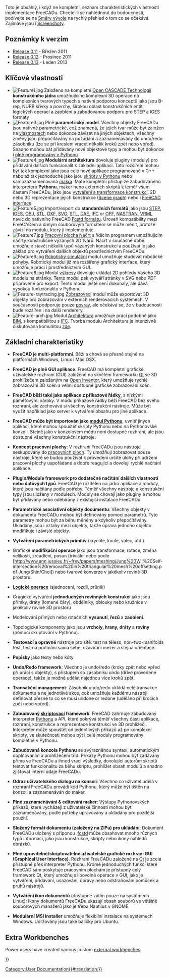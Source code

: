 <languages/>

{{Docnav
|[[About_FreeCAD|About FreeCAD]]
|[[Installing_on_Windows|Installing on Windows]]
}}

<div class="mw-translate-fuzzy">
Toto je obsáhlý, i když ne kompletní, seznam charakteristických vlastností implementace FreeCADu. Chcete-li se nahlédnout do budoucnosti, podívejte se na [[Development roadmap/cs|Směry vývoje]] na rychlý přehled o tom co se očekává. Zajímavé jsou i [[Screenshots/cs|Screenshoty]].
</div>

{{TOCright}}

<span id="Release_notes"></span>
== Poznámky k verzím ==

<div class="mw-translate-fuzzy">
* [[Release notes 0.11|Release 0.11]] - Březen 2011
* [[Release notes 0.12|Release 0.12]] - Prosinec 2011
* [[Release notes 0.13|Release 0.13]] - Leden 2013
</div>

<span id="Key_features"></span>
== Klíčové vlastnosti ==

<div class="mw-translate-fuzzy">
* [[Image:Feature1.jpg|left]] Založeno na kompletní [http://en.wikipedia.org/wiki/Open_CASCADE Open CASCADE Technologii] '''konstrukčního jádra''' umožňujícího komplexní 3D operace na komplexních tvarových typech s nativní podporou konceptů jako jsou B-rep, NURB křivky a povrchy, širokou oblast konstrukčních entit, logických operací   a zaoblení a zabudovanou podporu pro STEP a IGES formáty {{clear}}
* [[Image:Feature3.jpg|left]] Plně '''parametrický model'''. Všechny objekty FreeCADu jsou nativně parametrické, což znamená, že jejich tvar může být založen na [[Property/cs|vlastnostech]] nebo dokonce záviset na jiných objektech, všechny změny jsou přepočítávány na požádání a zaznamenávány do undo/redo zásobníku (lze se při kreslení vracet několik kroků zpět nebo vpřed). Snadno mohou bát přidávány nové objektové typy a mohou být dokonce i [[Scripted objects/cs|plně programovány v Pythonu]]{{clear}}
* [[Image:Feature4.jpg|left]] '''Modulární architektura''' dovoluje pluginy (moduly) pro přidávání dalších funkcionalit k základní aplikaci. Tato rozšíření mohou být tak komplexní jako jsou celé nové aplikace programované v C++ nabo až tak jednoduché jako jsou [[Scripting/cs|skripty v Pythonu]] nebo samozaznamenávaná [[macros/cs|makra]]. Máte kompletní přístup ze zabudovaného interpreteru '''Pythonu''', maker nebo externích skriptů k téměř všem částem FreeCADu, jako jsou [[Topological data scripting/cs|vytváření a transformace konstrukcí]], 2D nebo 3D reprezentace jejich konstrukce ([[scenegraph/cs|Scene graph]]) nebo i  [[PySide/cs|FreeCAD interface]] {{clear}}
* [[Image:Feature5.jpg|left]] Import/export do '''standardních formátů''' jako jsou [http://en.wikipedia.org/wiki/ISO_10303 STEP], [http://en.wikipedia.org/wiki/IGES IGES], [http://en.wikipedia.org/wiki/Obj OBJ], [http://en.wikipedia.org/wiki/STL_%28file_format%29 STL], [http://en.wikipedia.org/wiki/Dxf DXF], [http://en.wikipedia.org/wiki/Svg SVG], [http://en.wikipedia.org/wiki/STL_(file_format) STL], [http://en.wikipedia.org/wiki/COLLADA DAE], [http://en.wikipedia.org/wiki/Industry_Foundation_Classes IFC] or [http://people.sc.fsu.edu/~jburkardt/data/off/off.html OFF], [http://en.wikipedia.org/wiki/NASTRAN NASTRAN], [http://en.wikipedia.org/wiki/VRML VRML] navíc do nativního FreeCAD  [[Fcstd file format/cs|Fcstd formátu]]. Úroveň kompatibility mezi FreeCADem a daným souborovým formátem se může měnit, protože závisí na modulu, který ji implementuje.{{clear}}
* [[Image:Feature7.jpg|left]] [[Sketcher Workbench/cs|Pracovní plocha Náčrt]] s řídícím programem umožňujícím náčrty konstrukčně výzaných 2D tvarů. Náčrt v současné době umožňuje stavět několik typů vázaných konstrukcí a používat je jako základ pro vytváření dalších objektů prostřednictvím FreeCADu.{{clear}}
* [[Image:Feature9.jpg|left]] [[Robot Workbench/cs|Robotický simulační]] modul umožňuje studovat robotické pohyby. Robotický modul již má rozšířený grafický interface, který umožňuje práci i prostřednictvím GUI.{{clear}}
* [[Image:Feature8.jpg|left]] Modul [[Drawing Workbench/cs|výkresy]] dovoluje ukládat 2D pohledy Vašeho 3D modelu na stránky. Tento modul pak vytváří stránky v SVG nebo PDF připravené pro export. Tento modul ještě není dokonalý, ale dává vysokou funkcionalitu v Pythonu.{{clear}}
* [[Image:Feature-raytracing.jpg|left]] [[Raytracing Workbench/cs|Zobrazovací]] modul může exportovat 3D objekty pro zobrazování v externích renderovacích systémech. V současnosti podporuje pouze [http://en.wikipedia.org/wiki/POV-Ray povray], ale očekává se, že v budoucnosti bude rozšířen i na další renderery.{{clear}}
* [[Image:Feature-arch.jpg|left]] Modul [[Arch Workbench/cs|Architektura]] umožňuje práci podobně jako [http://en.wikipedia.org/wiki/Building_Information_Modeling BIM], s kompatibilitou s [http://en.wikipedia.org/wiki/Industry_Foundation_Classes IFC]. Tvorba modulu Architektura je intenzivně diskutována komunitou [http://forum.freecadweb.org/viewtopic.php?f=10&t=821 zde].{{clear}}
</div>

<span id="General_features"></span>
<div class="mw-translate-fuzzy">
== Základní charakteristiky ==
</div>

<div class="mw-translate-fuzzy">
*'''FreeCAD je multi-platformní'''. Běží a chová se přesně stejně na platformách Windows, Linux i Mac OSX.
</div>

<div class="mw-translate-fuzzy">
* '''FreeCAD je plně GUI aplikace'''. FreeCAD má kompletní grafické uživatelské rozhraní (GUI) založené na skvělém frameworku [http://www.qtsoftware.com/ Qt] se 3D prohlížečem založeným na  [http://en.wikipedia.org/wiki/Open_Inventor Open Inventor], který umožňuje rychlé zobrazování 3D scén a velmi dostupné grafické zobrazování scén.
</div>

<div class="mw-translate-fuzzy">
* '''FreeCAD běží také jako aplikace z příkazové řádky''', s nízkými paměťovými nároky. V módu příkazové řádky běží FreeCAD bez svého rozhraní, ale zachovává si všechny konstrukční nástroje. Může být využit například jako server k vytváření obsahu pro jiné aplikace.
</div>

<div class="mw-translate-fuzzy">
* '''FreeCAD může být importován jako [[Embedding FreeCAD/cs|modul Pythonu]]''', uvnitř jiných aplikací, které mohou spouštět skripty Pythonu nebo na Pythonovské konzoli. Stejně jako v konzolovém módu není dostupné rozhraní, ale jsou dostupné všechny konstrukční nástroje.
</div>

<div class="mw-translate-fuzzy">
* '''Koncept pracovní plochy''': V rozhraní FreeCADu jsou nástroje seskupovány do [[workbenches/cs|pracovních ploch]]. Ty umožňují zobrazovat pouze nástroje, které se budou používat k provedení určité úlohy při udržení pracovní plochy uspořádané a dobře reagující a dovolují rychlé načítání aplikace.
</div>

<div class="mw-translate-fuzzy">
* '''Plugin/Module framework pro dodatečné načítání dalších vlastností nebo datových typů'''. FreeCAD je rozdělen na jádro aplikace a moduly, které jsou načítány podle potřeby. Téměř všechny nástroje a konstrukční typy jsou uloženy v modulech. Moduly se chovají jako pluginy a mohou být přidávány nebo odebírány z existující instalace FreeCADu.
</div>

<div class="mw-translate-fuzzy">
* '''Parametrické asociativní objekty documentu''': Všechny objekty v dokumentu FreeCADu mohou být definovány pomocí parametrů. Tyto parametry mohou být za běhu měněny a kdykoliv přepočítávány. Ukládány jsou i vztahy mezi objekty, takže úprava jednoho objektu modifikuje i závislé objekty.
</div>

<div class="mw-translate-fuzzy">
* '''Vytváření parametrických primitiv''' (krychle, koule, válec, atd.)
</div>

<div class="mw-translate-fuzzy">
* Grafické '''modifikační operace''' jako jsou transformace, rotace, změna velikosti, zrcadlení, posun (triviální nebo podle [http://www.ann.jussieu.fr/~frey/papers/meshing/Jung%20W.,%20Self-intersection%20removal%20in%20triangular%20mesh%20offsetting.pdf Jung/Shin/Choi]) nebo tvarové konverze v jakékoliv rovině 3D prostoru.
</div>

<div class="mw-translate-fuzzy">
* '''[http://en.wikipedia.org/wiki/Constructive_solid_geometry Logické operace]''' (sjednocení, rozdíl, průnik)
</div>

<div class="mw-translate-fuzzy">
* Gragické vytváření '''jednoduchých rovinných konstrukcí''' jako jsou přímky, dráty (lomené čáry), obdélníky, oblouky nebo kružnice v jakékoliv rovině 3D prostoru
</div>

<div class="mw-translate-fuzzy">
* Modelování přímých nebo rotačních '''vysunutí''', '''řezů''' a '''zaoblení'''.
</div>

<div class="mw-translate-fuzzy">
* Topologické komponenty jako jsou '''vrcholy, hrany, dráty''' a '''roviny''' (pomocí skriptování v Pythonu).
</div>

<div class="mw-translate-fuzzy">
* '''Testovací a opravné''' nástroje pro sítě: test na těleso, non-two-manifolds test, test na protínání sama sebe, uzavírání mezer a stejná orientace.
</div>

<div class="mw-translate-fuzzy">
* '''Popisky''' jako texty nebo kóty
</div>

<div class="mw-translate-fuzzy">
* '''Undo/Redo framework''': Všechno je undo/redo (kroky zpět nebo vpřed při práci s objekty), s přístupem so zásobníku undo (dříve provedené operace), takže je možné udělat najednou více kroků zpět.
</div>

<div class="mw-translate-fuzzy">
* '''Transakční management''': Zásobník undo/redo ukládá celé transakce dokumentu a ne jednotlivé akce, což umožňuje každému nástroji definovat přesně to co se musí undone or redone (uděláno při krocích zpět nebo vpřed).
</div>

<div class="mw-translate-fuzzy">
* '''Zabudovaný [[Scripting/cs|skriptovací]] framework''': FreeCAD zahrnuje zabudovaný interpreter [http://www.python.org/ Pythonu] a API, které pokrývá téměř všechny části aplikace, rozhraní, konstrukce a reprezentace konstrukcí ve 3D prohlížeči. Interpreter může spouštět od jednotlivých příkazů až po komplexní skripty, ve skutečnosti mohou být i celé moduly programovány kompletně v Pythonu.
</div>

<div class="mw-translate-fuzzy">
* '''Zabudovaná konzola Pythonu''' se zvýrazněnou syntaxí, automatickým doplňováním a prohlížečem tříd: Příkazy Pythonu mohou být zadávány přímo ve FreeCADu a ihned vrací výsledky, dovolující autorům skriptů testovat funkcionalitu za běhu skriptu, prohlížet obsah modulů a snadno zjišťovat interní údaje FreeCADu.
</div>

<div class="mw-translate-fuzzy">
* '''Odraz uživatelského dialogu na konsoli''': Všechno co uživatel udělá v rozhraní  FreeCADu provádí kód Pythonu, který může být tištěn na konzoli a zaznamenáván do maker.
</div>

<div class="mw-translate-fuzzy">
* '''Plné zaznamenávání & editování maker''': Výstupy Pythonovských příkazů, které vycházejí z uživatelské činnosti mohou být zaznamenávány, podle potřeby upravovány a ukládány pro pozdější použití.
</div>

<div class="mw-translate-fuzzy">
* '''Složený formát dokumentu (založený na ZIPu) pro ukládání''': Dokument FreeCADu uložený s příponou .[[fcstd file format/cs|fcstd]] může obsahovat mnoho různých typů informací, jako jsou konstrukce, skripty nebo ikony náhledů obrázků.
</div>

<div class="mw-translate-fuzzy">
* '''Plně upravitelné/skriptovatelné uživatelské grafické rozhraní GUI (Graphical User Interface)'''. Rozhraní FreeCADu založené na [http://www.qtsoftware.com Qt] je zcela přístupné přes interpreter Pythonu. Kromě jednoduchých funkcí které FreeCAD sám poskytuje pracovním plochám je přístupný celý framework Qt, který umožňuje libovolné operace v GUI, jako je vytváření, přidávání, usazování, úpravy nebo odstraňování pomůcek a pruhů nástrojů.
</div>

<div class="mw-translate-fuzzy">
* '''Vytváření ikon dokumentů''' (dostupné zatím pouze na systémech Linux): Ikony dokumentů FreeCADu ukazují obsah souborů ve většině souborových manažerů jako je třeba Nautilus v GNOME.
</div>

<div class="mw-translate-fuzzy">
* '''Modulární MSI installer''' umožňuje flexibilní instalace na systémech Windows. Udržovány jsou také balíčky pro Ubuntu.
</div>

==Extra Workbenches ==

Power users have created various custom [[External_workbenches|external workbenches]].


<div class="mw-translate-fuzzy">
{{docnav/cs|[[About FreeCAD/cs|O FreeCADu]]|[[Install on Windows/cs|Instalace na Windows]]}}
</div>

{{Userdocnavi{{#translation:}}}}
[[Category:User Documentation{{#translation:}}]]